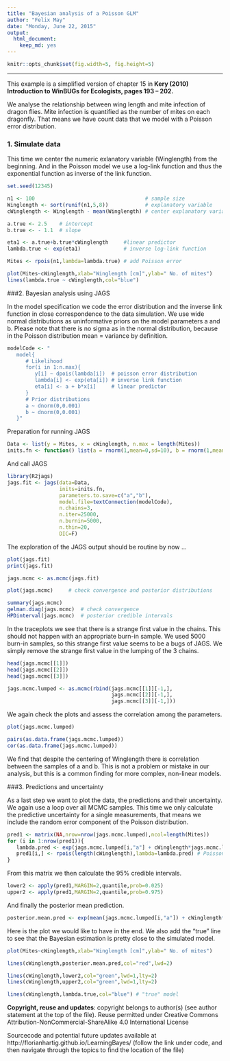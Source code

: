 ```yaml
---
title: "Bayesian analysis of a Poisson GLM"
author: "Felix May"
date: "Monday, June 22, 2015"
output:
  html_document:
    keep_md: yes
---
```


```r
knitr::opts_chunk$set(fig.width=5, fig.height=5)
```

***

This example is a simplified version of chapter 15 in **Kery (2010) Introduction to WinBUGs for Ecologists, pages 193 -- 202.** 

We analyse the relationship between wing length and mite infection of dragon flies. Mite infection is quantified as the number of mites on each dragonfly. That means we have count data that we model with a Poisson error distribution.

### 1. Simulate data

This time we center the numeric exlanatory variable (Winglength) from the beginning. And in the Poisson model we use a log-link function and thus the exponential function as inverse of the link function.

```r
set.seed(12345)

n1 <- 100                                    # sample size
Winglength <- sort(runif(n1,5,8))            # explanatory variable
cWinglength <- Winglength - mean(Winglength) # center explanatory variable for easier model convergence

a.true <- 2.5    # intercept
b.true <- - 1.1  # slope

eta1 <- a.true+b.true*cWinglength     #linear predictor
lambda.true <- exp(eta1)              # inverse log-link function 

Mites <- rpois(n1,lambda=lambda.true) # add Poisson error

plot(Mites~cWinglength,xlab="Winglength [cm]",ylab=" No. of mites")
lines(lambda.true ~ cWinglength,col="blue")
```


###2. Bayesian analysis using JAGS

In the model specification we code the error distribution and the inverse link function in close correspondence to the data simulation. We use wide normal distributions as uninformative priors on the model parameters a and b.
Please note that there is no sigma as in the normal distribution, because in the Poisson distribution mean = variance by definition.

```r
modelCode <- "
   model{
      # Likelihood
      for(i in 1:n.max){
         y[i] ~ dpois(lambda[i])  # poisson error distribution
         lambda[i] <- exp(eta[i]) # inverse link function
         eta[i] <- a + b*x[i]     # linear predictor
      }
      # Prior distributions
      a ~ dnorm(0,0.001)
      b ~ dnorm(0,0.001)
   }"
```

Preparation for running JAGS

```r
Data <- list(y = Mites, x = cWinglength, n.max = length(Mites))
inits.fn <- function() list(a = rnorm(1,mean=0,sd=10), b = rnorm(1,mean=0,sd=10))
```

And call JAGS

```r
library(R2jags)
jags.fit <- jags(data=Data, 
                 inits=inits.fn,
                 parameters.to.save=c("a","b"), 
                 model.file=textConnection(modelCode),
                 n.chains=3, 
                 n.iter=25000,
                 n.burnin=5000,
                 n.thin=20,
                 DIC=F)
```

The exploration of the JAGS output should be routine by now ...

```r
plot(jags.fit)
print(jags.fit)

jags.mcmc <- as.mcmc(jags.fit)

plot(jags.mcmc)     # check convergence and posterior distributions

summary(jags.mcmc)
gelman.diag(jags.mcmc)  # check convergence
HPDinterval(jags.mcmc)  # posterior credible intervals

```

In the traceplots we see that there is a strange first value in the chains. This should not happen with an appropriate burn-in sample. We used 5000 burn-in samples, so this strange first value seems to be a bugs of JAGS. We simply remove the strange first value in the lumping of the 3 chains.

```r
head(jags.mcmc[[1]])
head(jags.mcmc[[2]])
head(jags.mcmc[[3]])

jags.mcmc.lumped <- as.mcmc(rbind(jags.mcmc[[1]][-1,],
                                  jags.mcmc[[2]][-1,],
                                  jags.mcmc[[3]][-1,]))
```

We again check the plots and assess the correlation among the parameters.

```r
plot(jags.mcmc.lumped)

pairs(as.data.frame(jags.mcmc.lumped))
cor(as.data.frame(jags.mcmc.lumped))
```

We find that despite the centering of Winglength there is correlation between the samples of a and b. This is not a problem or mistake in our analysis, but this is a common finding for more complex, non-linear models.


###3. Predictions and uncertainty

As a last step we want to plot the data, the predictions and their uncertainty. We again use a loop over all MCMC samples. This time we only calculate the predictive uncertainty for a single measurements, that means we include the random error component of the Poisson distribution.

```r
pred1 <- matrix(NA,nrow=nrow(jags.mcmc.lumped),ncol=length(Mites))
for (i in 1:nrow(pred1)){
   lambda.pred <- exp(jags.mcmc.lumped[i,"a"] + cWinglength*jags.mcmc.lumped[i,"b"])
   pred1[i,] <- rpois(length(cWinglength),lambda=lambda.pred) # Poisson error                 
}
```

From this matrix we then calculate the 95% credible intervals.

```r
lower2 <- apply(pred1,MARGIN=2,quantile,prob=0.025)
upper2 <- apply(pred1,MARGIN=2,quantile,prob=0.975)
```

And finally the posterior mean prediction.

```r
posterior.mean.pred <- exp(mean(jags.mcmc.lumped[i,"a"]) + cWinglength*mean(jags.mcmc.lumped[i,"b"]))
```

Here is the plot we would like to have in the end. We also add the "true" line to see that the Bayesian estimation is pretty close to the simulated model.

```r
plot(Mites~cWinglength,xlab="Winglength [cm]",ylab=" No. of mites")

lines(cWinglength,posterior.mean.pred,col="red",lwd=2)

lines(cWinglength,lower2,col="green",lwd=1,lty=2)
lines(cWinglength,upper2,col="green",lwd=1,lty=2)

lines(cWinglength,lambda.true,col="blue") # "true" model
```


**Copyright, reuse and updates**: copyright belongs to author(s) (see author statement at the top of the file). Reuse permitted under Creative Commons Attribution-NonCommercial-ShareAlike 4.0 International License

Sourcecode and potential future updates available at http://florianhartig.github.io/LearningBayes/ (follow the link under code, and then navigate through the topics to find the location of the file)

